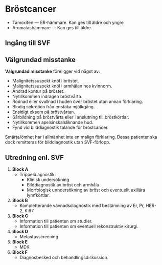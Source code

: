 # Bröstcancer

- Tamoxifen --- ER-hämmare. Kan ges till äldre och yngre
- Aromatashämmare --- Kan ges till äldre.

## Ingång till SVF

::: {.callout-important}

# Välgrundad misstanke

**Välgrundad misstanke** föreligger vid något av:

- Malignitetssuspekt knöl i bröstet.
- Malignitetssuspekt knöl i armhålan hos kvinnorm.
- Ändrad kontur på bröstet.
- Nytillkommen indragen bröstvårta.
- Rodnad eller svullnad i huden över bröstet utan annan förklaring.
- Blodig sekretion från enstaka mjölkgång.
- Ensidigt eksem på bröstvårtan.
- Sårbildning på bröstvårta eller i anslutning till bröstkörtlar.
- Nytillkommen apelsinskalsliknande hud.
- Fynd vid bilddiagnostik talande för bröstcancer.

:::

Smärta/ömhet har i allmänhet inte en malign förklaring. Dessa patienter ska dock remitteras
för bilddiagnostik utan SVF-förlopp.

## Utredning enl. SVF

1. **Block A**
    - Trippeldiagnostik:
        - Klinisk undersökning
        - Bilddiagnostik av bröst och armhåla
        - Morfologisk unndersökning av bröst och eventuellt axillära lymfkörtlar.
2. **Block B**
    - Kompletterande vävnadsdiagnostik med bestämning av Er, Pr, HER-2, Ki67.
3. **Block C**
    - Information till patienten om studier.
    - Information till patienten om eventuell rekonstruktiv kirurgi.
4. **Block D**
    - Metastasscreening
5. **Block E**
    - MDK
6. **Block F**
    - Diagnosbesked och behandlingsdiskussion.
